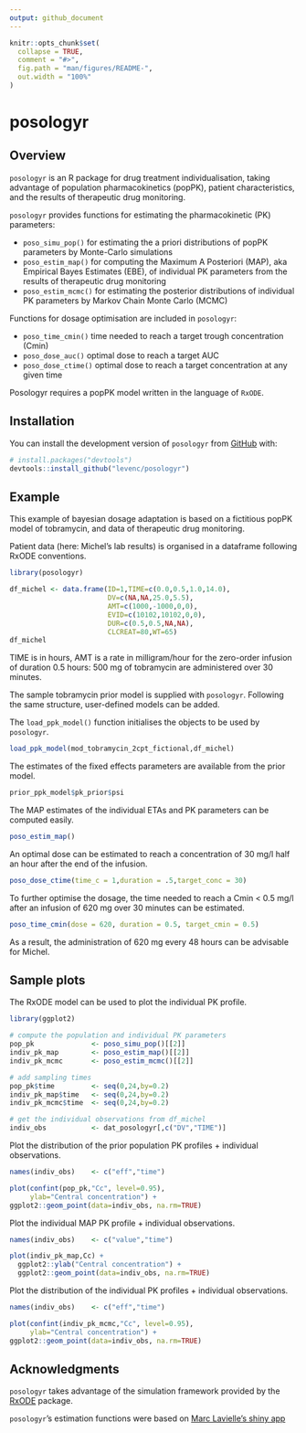 ```yaml
---
output: github_document
---
```


<!-- README.md is generated from README.Rmd. Please edit that file -->

```r
knitr::opts_chunk$set(
  collapse = TRUE,
  comment = "#>",
  fig.path = "man/figures/README-",
  out.width = "100%"
)
```

# posologyr

<!-- badges: start -->
<!-- badges: end -->

## Overview

`posologyr` is an R package for drug treatment individualisation, taking advantage of population pharmacokinetics (popPK), patient characteristics, and the results of therapeutic drug monitoring.

`posologyr` provides functions for estimating the pharmacokinetic (PK) parameters:

+ `poso_simu_pop()` for estimating the a priori distributions of popPK parameters by Monte-Carlo simulations
+ `poso_estim_map()` for computing the Maximum A Posteriori (MAP), aka Empirical Bayes Estimates (EBE), of individual PK parameters from the results of therapeutic drug monitoring
+ `poso_estim_mcmc()` for estimating the posterior distributions of individual PK parameters by Markov Chain Monte Carlo (MCMC)

Functions for dosage optimisation are included in `posologyr`:

+ `poso_time_cmin()` time needed to reach a target trough concentration (Cmin)
+ `poso_dose_auc()` optimal dose to reach a target AUC
+ `poso_dose_ctime()` optimal dose to reach a target concentration at any given time

Posologyr requires a popPK model written in the language of `RxODE`.

## Installation

You can install the development version of `posologyr` from [GitHub](https://github.com/) with:

``` r
# install.packages("devtools")
devtools::install_github("levenc/posologyr")
```

## Example

This example of bayesian dosage adaptation is based on a fictitious popPK model of tobramycin, and data of therapeutic drug monitoring.

Patient data (here: Michel's lab results) is organised in a dataframe following RxODE conventions.

```r
library(posologyr)

df_michel <- data.frame(ID=1,TIME=c(0.0,0.5,1.0,14.0),
                        DV=c(NA,NA,25.0,5.5),
                        AMT=c(1000,-1000,0,0),
                        EVID=c(10102,10102,0,0),
                        DUR=c(0.5,0.5,NA,NA),
                        CLCREAT=80,WT=65)
df_michel
```

TIME is in hours, AMT is a rate in milligram/hour for the zero-order infusion of duration 0.5 hours: 500 mg of tobramycin are administered over 30 minutes.

The sample tobramycin prior model is supplied with `posologyr`. Following the same structure, user-defined models can be added.

The `load_ppk_model()` function initialises the objects to be used by `posologyr`. 

```r
load_ppk_model(mod_tobramycin_2cpt_fictional,df_michel)
```

The estimates of the fixed effects parameters are available from the prior model.

```r
prior_ppk_model$pk_prior$psi
```

The MAP estimates of the individual ETAs and PK parameters can be computed easily.

```r
poso_estim_map()
```

An optimal dose can be estimated to reach a concentration of 30 mg/l half an hour after the end of the infusion.

```r
poso_dose_ctime(time_c = 1,duration = .5,target_conc = 30)
```

To further optimise the dosage, the time needed to reach a Cmin < 0.5 mg/l after an infusion of 620 mg over 30 minutes can be estimated.

```r
poso_time_cmin(dose = 620, duration = 0.5, target_cmin = 0.5)
```

As a result, the administration of 620 mg every 48 hours can be advisable for Michel.

## Sample plots

The RxODE model can be used to plot the individual PK profile.

```r
library(ggplot2)

# compute the population and individual PK parameters
pop_pk              <- poso_simu_pop()[[2]]
indiv_pk_map        <- poso_estim_map()[[2]]
indiv_pk_mcmc       <- poso_estim_mcmc()[[2]]

# add sampling times
pop_pk$time         <- seq(0,24,by=0.2)
indiv_pk_map$time   <- seq(0,24,by=0.2)
indiv_pk_mcmc$time  <- seq(0,24,by=0.2)

# get the individual observations from df_michel
indiv_obs           <- dat_posologyr[,c("DV","TIME")]
```

Plot the distribution of the prior population PK profiles + individual observations.
```r
names(indiv_obs)    <- c("eff","time")

plot(confint(pop_pk,"Cc", level=0.95),
     ylab="Central concentration") +
ggplot2::geom_point(data=indiv_obs, na.rm=TRUE)
```

Plot the individual MAP PK profile + individual observations.
```r
names(indiv_obs)    <- c("value","time")

plot(indiv_pk_map,Cc) + 
  ggplot2::ylab("Central concentration") +
  ggplot2::geom_point(data=indiv_obs, na.rm=TRUE)
```

Plot the distribution of the individual PK profiles + individual observations.
```r
names(indiv_obs)    <- c("eff","time")

plot(confint(indiv_pk_mcmc,"Cc", level=0.95),
     ylab="Central concentration") +
ggplot2::geom_point(data=indiv_obs, na.rm=TRUE)
```

## Acknowledgments
`posologyr` takes advantage of the simulation framework provided by the  [RxODE](https://github.com/nlmixrdevelopment/RxODE) package.

`posologyr`'s estimation functions were based on [Marc Lavielle's shiny app]( http://shiny.webpopix.org/mcmc/bayes1/)
